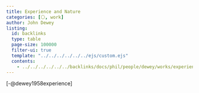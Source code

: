 ```yaml
---
title: Experience and Nature
categories: [⚪, work]
author: John Dewey 
listing:
  id: backlinks
  type: table
  page-size: 100000
  filter-ui: true
  template: "../../../../../../ejs/custom.ejs"
  contents:
    - ../../../../../../backlinks/docs/phil/people/dewey/works/experience_and_nature/index.yml
---
```


[-@dewey1958experience]